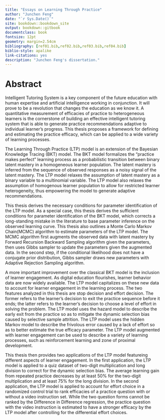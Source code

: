 ```yaml
--- 
title: "Essays on Learning Through Practice"
author: "Junchen Feng"
date: "`r Sys.Date()`"
site: bookdown::bookdown_site
output: bookdown::gitbook
documentclass: book
fontsize: 12pt
geometry: margin=2.54cm
bibliography: [ref01.bib,ref02.bib,ref03.bib,ref04.bib]
biblio-style: apalike
link-citations: yes
description: "Junchen Feng's dissertation."
---
```


\listoffigures
\listoftables


# Abstract{-}

Intelligent Tutoring System is a key component of the future education with human expertise and artificial intelligence working in conjunction. It will prove to be a revolution that changes the education as we know it. A quantitative measurement of efficacies of practice to heterogeneous learners is the cornerstone of building an effective intelligent tutoring system that is able to generate practice recommendations adaptive to individual learner’s progress. This thesis proposes a framework for defining and estimating the practice efficacy, which can be applied to a wide variety of learning processes. 

The Learning Through Practice (LTP) model is an extension of the Bayesian Knowledge Tracing (BKT) model. The BKT model formalizes the "practice makes perfect" learning process as a probabilistic transition between binary latent mastery in a homogeneous learner population. The latent mastery is inferred from the sequence of observed responses as a noisy signal of the latent mastery. The LTP model relaxes the assumption of latent mastery as a binary variable to a multinomial variable. The LTP model also relaxes the assumption of homogenous learner population to allow for restricted learner heterogeneity, thus empowering the model to generate adaptive recommendations. 

This thesis derives the necessary conditions for parameter identification of the LTP model. As a special case, this thesis derives the sufficient conditions for parameter identification of the BKT model, which corrects a long-standing mistake in the literature to base parameter inference on the observed learning curve. This thesis also outlines a Monte Carlo Markov Chain(MCMC) algorithm to estimate parameters of the LTP model. The MCMC algorithm first augments the observed data with latent mastery by Forward Recursion Backward Sampling algorithm given the parameters, then uses Gibbs sampler to update the parameters given the augmented data. In the second step, if the conditional likelihood does not have a conjugate prior distribution, Gibbs sampler draws new parameters with Adaptive Rejection Sampling algorithm.


A more important improvement over the classical BKT model is the inclusion of learner engagement. As digital education flourishes, learner behavior data are now widely available. The LTP model capitalizes on these new data to account for learner engagement in the learning process. The two features analyzed in this thesis are stop decision and effort decision. The former refers to the learner's decision to exit the practice sequence before it ends; the latter refers to the learner's decision to choose a level of effort in solving the problem. The LTP model uses the hazard model to describe the early exit from the practice so as to mitigate the dynamic selection bias caused by selective sample attrition. The LTP model uses the hidden Markov model to describe the frivolous error caused by a lack of effort so as to better estimate the true efficacy parameter. The LTP model augmented with learner engagement can be used to describe a variety of learning processes, such as reinforcement learning and zone of proximal development.

This thesis then provides two applications of the LTP model featureing different aspects of learner engagement. In the first application, the LTP model is applied to a quiz dataset of two-digit multiplication and long division to correct for the dynamic selection bias. The average learning gain from repeated practice decreases by at least 50% for the two-digit multiplication and at least 75% for the long division. In the second application, the LTP model is applied to account for effort choice in a randomized control trial to rank efficacies of a practice question with or without a video instruction set. While the two question forms cannot be ranked by the Difference in Difference regression, the practice question with the video instruction is estimated to have a stronger efficacy by the LTP model after controlling for the differential effort choices.
